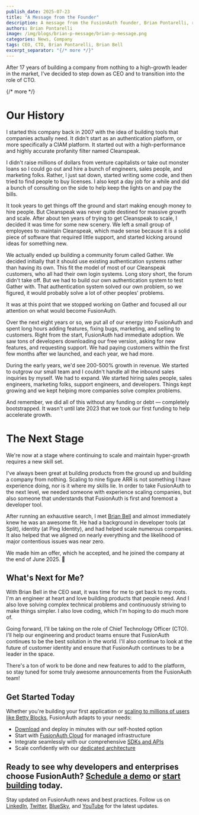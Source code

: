 ```yaml
---
publish_date: 2025-07-23
title: "A Message from the Founder"
description: A message from the FusionAuth founder, Brian Pontarelli, regarding the transition from CEO to CTO and why he stepped down as CEO.
authors: Brian Pontarelli
image: /img/blogs/brian-p-message/brian-p-message.png
categories: News, Company
tags: CEO, CTO, Brian Pontarelli, Brian Bell
excerpt_separator: "{/* more */}"
---
```


After 17 years of building a company from nothing to a high-growth leader in the market, I've decided to step down as CEO and to transition into the role of CTO.

{/* more */}

# Our History

I started this company back in 2007 with the idea of building tools that companies actually need. It didn't start as an authentication platform, or more specifically a CIAM platform. It started out with a high-performance and highly accurate profanity filter named Cleanspeak.

I didn't raise millions of dollars from venture capitalists or take out monster loans so I could go out and hire a bunch of engineers, sales people, and marketing folks. Rather, I just sat down, started writing some code, and then tried to find people to buy licenses. I also kept a day job for a while and did a bunch of consulting on the side to help keep the lights on and pay the bills.

It took years to get things off the ground and start making enough money to hire people. But Cleanspeak was never quite destined for massive growth and scale. After about ten years of trying to get Cleanspeak to scale, I decided it was time for some new scenery. We left a small group of employees to maintain Cleanspeak, which made sense because it is a solid piece of software that required little support, and started kicking around ideas for something new.

We actually ended up building a community forum called Gather. We decided initially that it should use existing authentication systems rather than having its own. This fit the model of most of our Cleanspeak customers, who all had their own login systems. Long story short, the forum didn't take off. But we had to build our own authentication system to test Gather with. That authentication system solved our own problem, so we figured, it would probably solve a lot of other peoples' problems.

It was at this point that we stopped working on Gather and focused all our attention on what would become FusionAuth.

Over the next eight years or so, we put all of our energy into FusionAuth and spent long hours adding features, fixing bugs, marketing, and selling to customers. Right from the start, FusionAuth had immediate adoption. We saw tons of developers downloading our free version, asking for new features, and requesting support. We had paying customers within the first few months after we launched, and each year, we had more.

During the early years, we'd see 200-500% growth in revenue. We started to outgrow our small team and I couldn't handle all the inbound sales inquiries by myself. We had to expand. We started hiring sales people, sales engineers, marketing folks, support engineers, and developers. Things kept growing and we kept helping more companies solve complex problems.

And remember, we did all of this without any funding or debt — completely bootstrapped. It wasn't until late 2023 that we took our first funding to help accelerate growth.

# The Next Stage

We're now at a stage where continuing to scale and maintain hyper-growth requires a new skill set.

I've always been great at building products from the ground up and building a company from nothing. Scaling to nine figure ARR is not something I have experience doing, nor is it where my skills lie. In order to take FusionAuth to the next level, we needed someone with experience scaling companies, but also someone that understands that FusionAuth is first and foremost a developer tool.

After running an exhaustive search, I met [Brian Bell](https://www.linkedin.com/in/brian-bell-b54105/) and almost immediately knew he was an awesome fit. He had a background in developer tools (at Split), identity (at Ping Identity), and had helped scale numerous companies. It also helped that we aligned on nearly everything and the likelihood of major contentious issues was near zero.

We made him an offer, which he accepted, and he joined the company at the end of June 2025. 🎉

## What's Next for Me?

With Brian Bell in the CEO seat, it was time for me to get back to my roots. I'm an engineer at heart and love building products that people need. And I also love solving complex technical problems and continuously striving to make things simpler. I also love coding, which I'm hoping to do much more of.

Going forward, I'll be taking on the role of Chief Technology Officer (CTO). I'll help our engineering and product teams ensure that FusionAuth continues to be the best solution in the world. I'll also continue to look at the future of customer identity and ensure that FusionAuth continues to be a leader in the space.

There's a ton of work to be done and new features to add to the platform, so stay tuned for some truly awesome announcements from the FusionAuth team!

## Get Started Today

Whether you're building your first application or [scaling to millions of users like Betty Blocks](/blog/betty-blocks-fusionauth), FusionAuth adapts to your needs:

- [Download](/download) and deploy in minutes with our self-hosted option
- Start with [FusionAuth Cloud](platform/fusionauth-cloud) for managed infrastructure
- Integrate seamlessly with our comprehensive [SDKs and APIs](/docs/)
- Scale confidently with our [dedicated architecture](/blog/fusionauth-intro-webinar)

Ready to see why developers and enterprises choose FusionAuth? [Schedule a demo](/contact) or [start building](/get-started) today.
---

Stay updated on FusionAuth news and best practices. Follow us on [LinkedIn](https://www.linkedin.com/company/fusionauth), [Twitter](https://x.com/fusionauth), [BlueSky](https://bsky.app/profile/fusionauth.io), and [YouTube](https://www.youtube.com/c/FusionAuth) for the latest updates.
